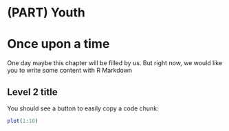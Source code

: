 # (PART) Youth {-}

# Once upon a time

One day maybe this chapter will be filled by us. But right now, we would
like you to write some content with R Markdown 

## Level 2 title

You should see a button to easily copy a code chunk:

```r
plot(1:10)
```

